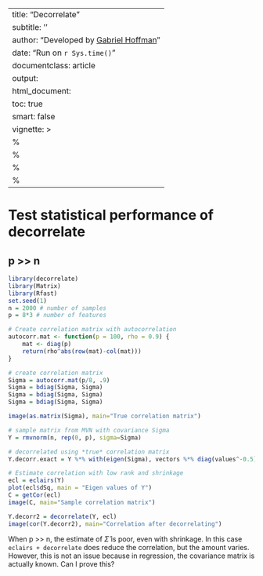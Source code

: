 
---
title: "Decorrelate"
subtitle: ''
author: "Developed by [Gabriel Hoffman](http://gabrielhoffman.github.io/)"
date: "Run on `r Sys.time()`"
documentclass: article
output: 
  html_document:
  toc: true
  smart: false
vignette: >
  %\VignetteIndexEntry{Decorrelate}
  %\VignetteEngine{knitr::rmarkdown}
  %\VignetteEncoding{UTF-8}
  %\usepackage[utf8]{inputenc}
---


<!--- 

rmarkdown::render("decorrelate.Rmd");

--->


# Test statistical performance of decorrelate 
## p >> n
```r
library(decorrelate)
library(Matrix)
library(Rfast)
set.seed(1)
n = 2000 # number of samples
p = 8*3 # number of features

# Create correlation matrix with autocorrelation
autocorr.mat <- function(p = 100, rho = 0.9) {
    mat <- diag(p)
    return(rho^abs(row(mat)-col(mat)))
}

# create correlation matrix
Sigma = autocorr.mat(p/8, .9)
Sigma = bdiag(Sigma, Sigma)
Sigma = bdiag(Sigma, Sigma)
Sigma = bdiag(Sigma, Sigma)

image(as.matrix(Sigma), main="True correlation matrix")

# sample matrix from MVN with covariance Sigma
Y = rmvnorm(n, rep(0, p), sigma=Sigma)

# decorrelated using *true* correlation matrix
Y.decorr.exact = Y %*% with(eigen(Sigma), vectors %*% diag(values^-0.5) %*% t(vectors))

# Estimate correlation with low rank and shrinkage
ecl = eclairs(Y)
plot(ecl$dSq, main = "Eigen values of Y")
C = getCor(ecl)
image(C, main="Sample correlation matrix")

Y.decorr2 = decorrelate(Y, ecl)
image(cor(Y.decorr2), main="Correlation after decorrelating")
```  

When p >> n, the estimate of $\hat\Sigma$ is poor, even with shrinkage.  In this case `eclairs + decorrelate` does reduce the correlation, but the amount varies.  However, this is not an issue because in regression, the covariance matrix is actually known.  Can I prove this?

























